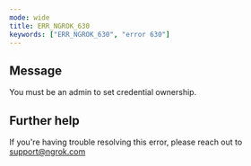 ```yaml
---
mode: wide
title: ERR_NGROK_630
keywords: ["ERR_NGROK_630", "error 630"]
---
```


## Message

You must be an admin to set credential ownership.

## Further help

If you're having trouble resolving this error, please reach out to [support@ngrok.com](mailto:support@ngrok.com?subject=Help%20with%20ERR_NGROK_630)

